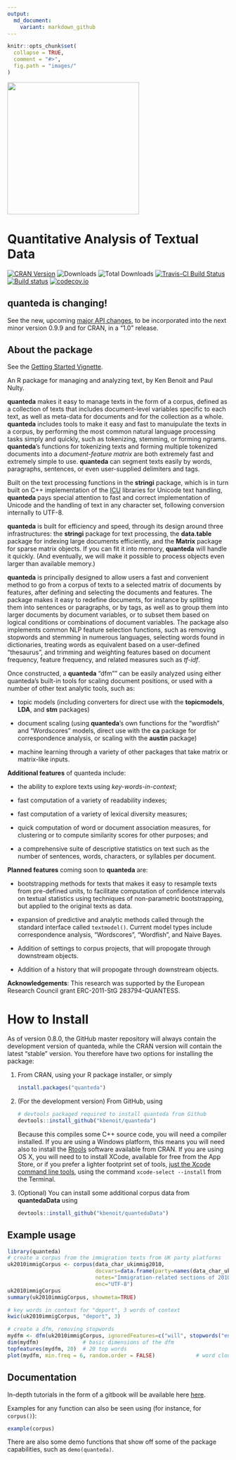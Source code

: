 ```yaml
---
output:
  md_document:
    variant: markdown_github
---
```


<!-- README.md is generated from README.Rmd. Please edit that file -->

```r
knitr::opts_chunk$set(
  collapse = TRUE,
  comment = "#>",
  fig.path = "images/"
)
```

<img src="images/quanteda.png" width = "300"> 

# Quantitative Analysis of Textual Data

[![CRAN Version](http://www.r-pkg.org/badges/version/quanteda)](https://CRAN.R-project.org/package=quanteda)
![Downloads](http://cranlogs.r-pkg.org/badges/quanteda)
![Total Downloads](http://cranlogs.r-pkg.org/badges/grand-total/quanteda?color=orange)
[![Travis-CI Build Status](https://travis-ci.org/kbenoit/quanteda.svg?branch=master)](https://travis-ci.org/kbenoit/quanteda)
[![Build status](https://ci.appveyor.com/api/projects/status/e3tf2h1ff0nlv249?svg=true)](https://ci.appveyor.com/project/kbenoit/quanteda)
[![codecov.io](https://codecov.io/github/kbenoit/quanteda/coverage.svg?branch=master)][1]


[1]: https://codecov.io/gh/kbenoit/quanteda/branch/master

## **quanteda** is changing!

See the new, upcoming [major API changes](API.md), to be incorporated into the next minor version 0.9.9 and for CRAN, in a "1.0" release.

## About the package

See the [Getting Started Vignette](http://htmlpreview.github.com/?https://github.com/kbenoit/quanteda/blob/master/vignettes/quickstart.html).

An R package for managing and analyzing text, by Ken Benoit and Paul Nulty.

**quanteda** makes it easy to manage texts in the form of a
corpus, defined as a collection of texts that includes document-level
variables specific to each text, as well as meta-data for documents
and for the collection as a whole.  **quanteda** includes tools to make it
easy and fast to manuipulate the texts in a corpus, by performing the most common
natural language processing tasks simply and quickly, such as tokenizing,
stemming, or forming ngrams.  **quanteda**'s functions for tokenizing texts
and forming multiple tokenized documents into a *document-feature matrix* are
both extremely fast and extremely simple to use.  **quanteda** can segment texts
easily by words, paragraphs, sentences, or even user-supplied delimiters and tags.

Built on the text processing
functions in the **stringi** package,
which is in turn built on C++ implementation of the [ICU](http://www.icu-project.org/)
libraries for Unicode text handling, **quanteda** pays special attention to fast and correct
implementation of Unicode and the handling of text in any character set, following conversion
internally to UTF-8.


**quanteda** is built for efficiency and speed, through its design around three infrastructures: the **stringi** package for text processing, the **data.table** package for indexing large documents efficiently, and the **Matrix** package for sparse matrix objects.  If you can fit it into memory, **quanteda** will handle it quickly.  (And eventually, we will make it possible to process objects even larger than available memory.)

**quanteda** is principally designed to allow users a fast and convenient method to go from 
a corpus of texts to a selected matrix of documents by features, after defining and selecting
the documents and features.  The package makes it easy to redefine documents, for instance by splitting them into sentences or paragraphs, or by tags, as well as to group them into larger documents by document variables, or to subset them based on logical conditions or combinations of document variables.  The package also implements common NLP feature selection functions, such as removing stopwords and stemming in numerous languages, selecting words found in dictionaries, treating words as equivalent based on a user-defined "thesaurus", and trimming and weighting features based on document frequency, feature frequency, and related measures such as *tf-idf*.
 
Once constructed, a **quanteda** "dfm"" can be easily analyzed using either quanteda's built-in tools for scaling document positions, or used with a number of other text analytic tools, such as:

*  topic models (including converters for direct use with the **topicmodels**, **LDA**, and **stm** packages)

*  document scaling (using **quanteda**'s own functions for the "wordfish" and "Wordscores" models, direct use with the **ca** package for correspondence analysis, or scaling with the **austin** package)

*  machine learning through a variety of other packages that take matrix or matrix-like inputs.


**Additional features** of quanteda include:

*  the ability to explore texts using *key-words-in-context*;

*  fast computation of a variety of readability indexes;

*  fast computation of a variety of lexical diversity measures;

*  quick computation of word or document association measures, for clustering or to compute similarity scores for other purposes; and

*  a comprehensive suite of descriptive statistics on text such as the number of sentences, words, characters, or syllables per document.


**Planned features** coming soon to **quanteda** are:

*  bootstrapping methods for texts that makes it easy to resample texts
   from pre-defined units, to facilitate computation of confidence
   intervals on textual statistics using techniques of non-parametric
   bootstrapping, but applied to the original texts as data. 
   
*  expansion of predictive and analytic methods called through the standard 
   interface called `textmodel()`.  Current model types include correspondence analysis, "Wordscores", "Wordfish", and Naive Bayes.

*  Addition of settings to corpus projects, that will propogate through downstream objects.

*  Addition of a history that will propogate through downstream objects.

**Acknowledgements**:  This research was supported by the European Research Council grant ERC-2011-StG 283794-QUANTESS.

# How to Install

As of version 0.8.0, the GitHub master repository will always contain the development version of quanteda, while the CRAN version will contain the latest "stable" version.  You therefore have two options for installing the package:

1.  From CRAN, using your R package installer, or simply

    ```r
    install.packages("quanteda")
    ```

2.  (For the development version) From GitHub, using

    ```r
    # devtools packaged required to install quanteda from Github
    devtools::install_github("kbenoit/quanteda")
    ```

    Because this compiles some C++ source code, you will need a compiler installed.  If you are using a Windows platform, this means you will need also to install the [Rtools](https://CRAN.R-project.org/bin/windows/Rtools/) software available from CRAN.  If you are using OS X, you will need to to install XCode, available for free from the App Store, or if you prefer a lighter footprint set of tools, [just the Xcode command line tools](http://osxdaily.com/2014/02/12/install-command-line-tools-mac-os-x/
), using the command `xcode-select --install` from the Terminal.

3.  (Optional) You can install some additional corpus data from **quantedaData** using

    ```r
    devtools::install_github("kbenoit/quantedaData")
    ```

## Example usage

```r
library(quanteda)
# create a corpus from the immigration texts from UK party platforms
uk2010immigCorpus <- corpus(data_char_ukimmig2010,
                            docvars=data.frame(party=names(data_char_ukimmig2010)),
                            notes="Immigration-related sections of 2010 UK party manifestos",
                            enc="UTF-8")
uk2010immigCorpus
summary(uk2010immigCorpus, showmeta=TRUE)

# key words in context for "deport", 3 words of context
kwic(uk2010immigCorpus, "deport", 3)

# create a dfm, removing stopwords
mydfm <- dfm(uk2010immigCorpus, ignoredFeatures=c("will", stopwords("english")))
dim(mydfm)              # basic dimensions of the dfm
topfeatures(mydfm, 20)  # 20 top words
plot(mydfm, min.freq = 6, random.order = FALSE)             # word cloud     
```


## Documentation

In-depth tutorials in the form of a gitbook will be available here [here](http://kbenoit.github.io/quanteda).

Examples for any function can also be seen using (for instance, for `corpus()`):
```r
example(corpus)
```
There are also some demo functions that show off some of the package capabilities, such 
as `demo(quanteda)`.
